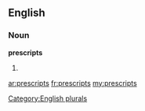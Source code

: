 ==English==

===Noun===
'''prescripts'''

# {{plural of|[[prescript]]}}

[[Category:English plurals]]

[[ar:prescripts]]
[[fr:prescripts]]
[[my:prescripts]]